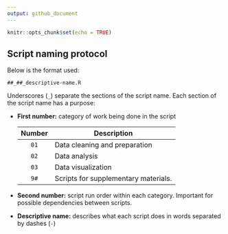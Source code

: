 ```yaml
---
output: github_document
---
```


```r
knitr::opts_chunk$set(echo = TRUE)
```

## Script naming protocol

Below is the format used:

```
##_##_descriptive-name.R
```

Underscores (`_`) separate the sections of the script name. Each section of the script name has a purpose:

* **First number:** category of work being done in the script

  Number | Description
  :----: | -----------
   `01`  | Data cleaning and preparation
   `02`  | Data analysis
   `03`  | Data visualization
   `9#`  | Scripts for supplementary materials.
   
* **Second number:** script run order within each category. Important for possible dependencies between scripts.
* **Descriptive name:** describes  what each script does in words separated by dashes (`-`)



  


